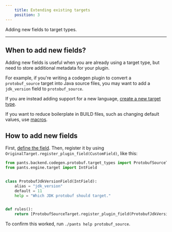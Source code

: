 ```yaml
---
    title: Extending existing targets
    position: 3
---
```



Adding new fields to target types.

---

## When to add new fields?

Adding new fields is useful when you are already using a target type, but need to store additional metadata for your plugin.

For example, if you're writing a codegen plugin to convert a `protobuf_source` target into Java source files, you may want to add a `jdk_version` field to `protobuf_source`.

If you are instead adding support for a new language, [create a new target type](./creating-new-targets.mdx).

If you want to reduce boilerplate in BUILD files, such as changing default values, use [macros](../macros.mdx).

## How to add new fields

First, [define the field](./creating-new-fields.mdx). Then, register it by using `OriginalTarget.register_plugin_field(CustomField)`, like this:

```python title="plugins/register.py"
from pants.backend.codegen.protobuf.target_types import ProtobufSourceTarget
from pants.engine.target import IntField


class ProtobufJdkVersionField(IntField):
    alias = "jdk_version"
    default = 11
    help = "Which JDK protobuf should target."


def rules():
    return [ProtobufSourceTarget.register_plugin_field(ProtobufJdkVersionField)]
```

To confirm this worked, run `./pants help protobuf_source`.



